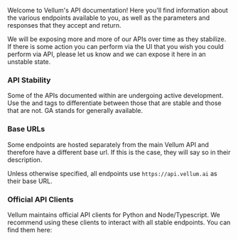 Welcome to Vellum's API documentation! Here you'll find information about the various endpoints available to you,
as well as the parameters and responses that they accept and return.

We will be exposing more and more of our APIs over time as they stabilize. If there is some action you can perform
via the UI that you wish you could perform via API, please let us know and we can expose it here in an unstable state.

### API Stability

Some of the APIs documented within are undergoing active development. Use the <Availability type="beta" /> and <Availability type="GA"/>
tags to differentiate between those that are stable and those that are not. GA stands for generally available.

### Base URLs

Some endpoints are hosted separately from the main Vellum API and therefore have a different base url. If this is
the case, they will say so in their description.

Unless otherwise specified, all endpoints use `https://api.vellum.ai` as their base URL.

### Official API Clients

Vellum maintains official API clients for Python and Node/Typescript. We recommend using these clients to interact
with all stable endpoints. You can find them here:

<Cards>
  <Card title="Python" icon="fa-brands fa-python" href="https://github.com/vellum-ai/vellum-client-python" />
  <Card title="Node/Typescript" icon="fa-brands fa-node" href="https://github.com/vellum-ai/vellum-client-node" />
</Cards>
